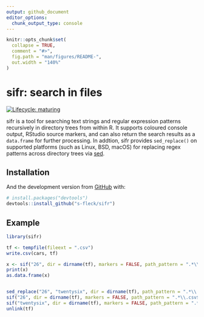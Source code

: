 ```yaml
---
output: github_document
editor_options: 
  chunk_output_type: console
---
```


<!-- README.md is generated from README.Rmd. Please edit that file -->

```r
knitr::opts_chunk$set(
  collapse = TRUE,
  comment = "#>",
  fig.path = "man/figures/README-",
  out.width = "140%"
)
```
# sifr: search in files 

<!-- badges: start -->
[![Lifecycle: maturing](https://img.shields.io/badge/lifecycle-maturing-blue.svg)](https://www.tidyverse.org/lifecycle/#maturing)
<!-- badges: end -->

sifr is a tool for searching text strings and regular expression patterns 
recursively in directory trees from within R. It supports coloured console 
output, RStudio source markers, and can also return the search results as
a `data.frame` for further processing. In addtion, sifr provides 
`sed_replace()` on supported platforms (such as Linux, BSD, macOS) for replacing 
regex patterns across directory trees via [sed](https://en.wikipedia.org/wiki/Sed).


## Installation

And the development version from [GitHub](https://github.com/) with:

``` r
# install.packages("devtools")
devtools::install_github("s-fleck/sifr")
```
## Example

```r
library(sifr)

tf <- tempfile(fileext = ".csv")
write.csv(cars, tf)

x <- sif("26", dir = dirname(tf), markers = FALSE, path_pattern = ".*\\.csv$")
print(x)
as.data.frame(x)


sed_replace("26", "twentysix", dir = dirname(tf), path_pattern = ".*\\.csv$")
sif("26", dir = dirname(tf), markers = FALSE, path_pattern = ".*\\.csv$")
sif("twentysix", dir = dirname(tf), markers = FALSE, path_pattern = ".*\\.csv$")
unlink(tf)
```
